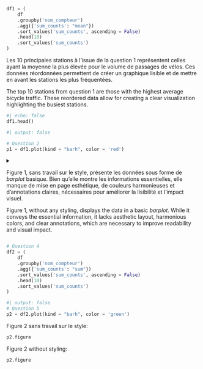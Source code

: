 ```python
df1 = (
    df
    .groupby('nom_compteur')
    .agg({'sum_counts': "mean"})
    .sort_values('sum_counts', ascending = False)
    .head(10)
    .sort_values('sum_counts')
)
```

:::: {.content-visible when-profile="fr"}
Les 10 principales stations à l'issue de la question 1 représentent celles ayant la moyenne la plus élevée pour le volume de passages de vélos. Ces données réordonnées permettent de créer un graphique lisible et de mettre en avant les stations les plus fréquentées.
::::

:::: {.content-visible when-profile="en"}
The top 10 stations from question 1 are those with the highest average bicycle traffic. These reordered data allow for creating a clear visualization highlighting the busiest stations.
::::

```python
#| echo: false
df1.head()
```


```python
#| output: false

# Question 2
p1 = df1.plot(kind = "barh", color = 'red')
```

<details>

<summary>

:::: {.content-visible when-profile="fr"}
Figure 1, sans travail sur le style, présente les données sous forme de _barplot_ basique. Bien qu'elle montre les informations essentielles, elle manque de mise en page esthétique, de couleurs harmonieuses et d'annotations claires, nécessaires pour améliorer la lisibilité et l'impact visuel.
::::

:::: {.content-visible when-profile="en"}
Figure 1, without any styling, displays the data in a basic _barplot_. While it conveys the essential information, it lacks aesthetic layout, harmonious colors, and clear annotations, which are necessary to improve readability and visual impact.
::::

</summary>

```python
#| echo: false
p1.figure
```

</details>

```python
# Question 4
df2 = (
    df
    .groupby('nom_compteur')
    .agg({'sum_counts': "sum"})
    .sort_values('sum_counts', ascending = False)
    .head(10)
    .sort_values('sum_counts')
)
```

```python
#| output: false
# Question 5
p2 = df2.plot(kind = "barh", color = 'green')
```

::::: {.cell .markdown}

:::: {.content-visible when-profile="fr"}

Figure 2 sans travail sur le style:

```python
p2.figure
```

::::

:::: {.content-visible when-profile="en"}

Figure 2 without styling:


```python
p2.figure
```

::::

:::::
